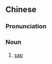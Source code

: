 {{also|树汁}}
==Chinese==
{{zh-forms|s=树汁}}

===Pronunciation===
{{zh-pron
|m=shùzhī
|cat=n
}}

===Noun===
{{zh-noun}}

# [[sap]] {{gloss|of a tree}}